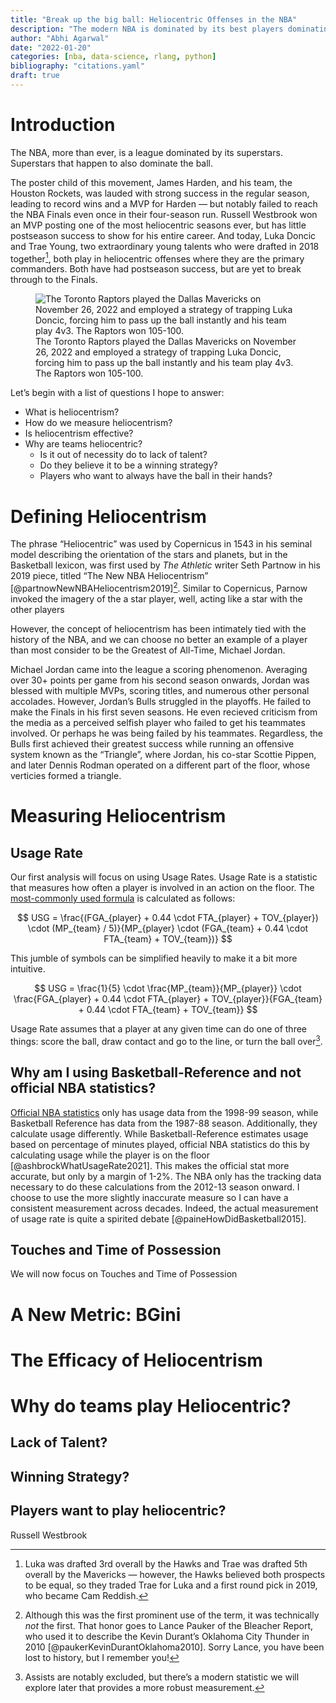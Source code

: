 ```yaml
---
title: "Break up the big ball: Heliocentric Offenses in the NBA"
description: "The modern NBA is dominated by its best players dominating the ball. I investigate whether this strategy is conducive to winning games and postseason success."
author: "Abhi Agarwal"
date: "2022-01-20"
categories: [nba, data-science, rlang, python]
bibliography: "citations.yaml"
draft: true
---
```


# Introduction

The NBA, more than ever, is a league dominated by its superstars. Superstars that happen to also dominate the ball.

The poster child of this movement, James Harden, and his team, the Houston Rockets, was lauded with strong success in the regular season, leading to record wins and a MVP for Harden — but notably failed to reach the NBA Finals even once in their four-season run. Russell Westbrook won an MVP posting one of the most heliocentric seasons ever, but has little postseason success to show for his entire career. And today, Luka Doncic and Trae Young, two extraordinary young talents who were drafted in 2018 together^[Luka was drafted 3rd overall by the Hawks and Trae was drafted 5th overall by the Mavericks — however, the Hawks believed both prospects to be equal, so they traded Trae for Luka and a first round pick in 2019, who became Cam Reddish.], both play in heliocentric offenses where they are the primary commanders. Both have had postseason success, but are yet to break through to the Finals. 

![The Toronto Raptors played the Dallas Mavericks on November 26, 2022 and employed a strategy of trapping Luka Doncic, forcing him to pass up the ball instantly and his team play 4v3. The Raptors won 105-100.](raptors_trap_luka.jpg){.preview-image}

Let's begin with a list of questions I hope to answer:

* What is heliocentrism?
* How do we measure heliocentrism?
* Is heliocentrism effective?
* Why are teams heliocentric?
    * Is it out of necessity do to lack of talent?
    * Do they believe it to be a winning strategy?
    * Players who want to always have the ball in their hands?

# Defining Heliocentrism

The phrase "Heliocentric" was used by Copernicus in 1543 in his seminal model describing the orientation of the stars and planets, but in the Basketball lexicon, was first used by *The Athletic* writer Seth Partnow in his 2019 piece, titled "The New NBA Heliocentrism" [@partnowNewNBAHeliocentrism2019]^[Although this was the first prominent use of the term, it was technically *not* the first. That honor goes to Lance Pauker of the Bleacher Report, who used it to describe the Kevin Durant's Oklahoma City Thunder in 2010 [@paukerKevinDurantOklahoma2010]. Sorry Lance, you have been lost to history, but I remember you!]. Similar to Copernicus, Parnow invoked the imagery of the a star player, well, acting like a star with the other players 
 
However, the concept of heliocentrism has been intimately tied with the history of the NBA, and we can choose no better an example of a player than most consider to be the Greatest of All-Time, Michael Jordan.

Michael Jordan came into the league a scoring phenomenon. Averaging over 30+ points per game from his second season onwards, Jordan was blessed with multiple MVPs, scoring titles, and numerous other personal accolades. However, Jordan's Bulls struggled in the playoffs. He failed to make the Finals in his first seven seasons. He even recieved criticism from the media as a perceived selfish player who failed to get his teammates involved. Or perhaps he was being failed by his teammates. Regardless, the Bulls first achieved their greatest success while running an offensive system known as the "Triangle", where Jordan, his co-star Scottie Pippen, and later Dennis Rodman operated on a different part of the floor, whose verticies formed a triangle. 

# Measuring Heliocentrism

## Usage Rate

Our first analysis will focus on using Usage Rates. Usage Rate is a statistic that measures how often a player is involved in an action on the floor. The [most-commonly used formula](https://www.basketball-reference.com/about/glossary.html) is calculated as follows:

$$
USG = \frac{(FGA_{player} + 0.44 \cdot FTA_{player} + TOV_{player}) \cdot (MP_{team} / 5)}{MP_{player} \cdot (FGA_{team} + 0.44 \cdot FTA_{team} + TOV_{team})}
$$

This jumble of symbols can be simplified heavily to make it a bit more intuitive. 

$$
USG = \frac{1}{5} \cdot \frac{MP_{team}}{MP_{player}} \cdot \frac{FGA_{player} + 0.44 \cdot FTA_{player} + TOV_{player}}{FGA_{team} + 0.44 \cdot FTA_{team} + TOV_{team}}
$$

Usage Rate assumes that a player at any given time can do one of three things: score the ball, draw contact and go to the line, or turn the ball over^[Assists are notably excluded, but there's a modern statistic we will explore later that provides a more robust measurement.].

::: {.callout-note collapse="true"}
## Why am I using Basketball-Reference and not official NBA statistics?
[Official NBA statistics](https://stats.nba.com) only has usage data from the 1998-99 season, while Basketball Reference has data from the 1987-88 season. Additionally, they calculate usage differently. While Basketball-Reference estimates  usage based on percentage of minutes played, official NBA statistics do this by calculating usage while the player is on the floor [@ashbrockWhatUsageRate2021]. This makes the official stat more accurate, but only by a margin of 1-2%. The NBA only has the tracking data necessary to do these calculations from the 2012-13 season onward. I choose to use the more slightly inaccurate measure so I can have a consistent measurement across decades. Indeed, the actual measurement of usage rate is quite a spirited debate [@paineHowDidBasketball2015].
:::

## Touches and Time of Possession
We will now focus on Touches and Time of Possession

# A New Metric: BGini

# The Efficacy of Heliocentrism

# Why do teams play Heliocentric? 

## Lack of Talent?

## Winning Strategy?

## Players want to play heliocentric?

Russell Westbrook